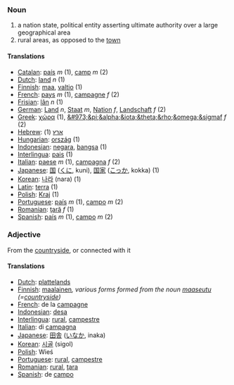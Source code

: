 ===Noun===

#a nation state, political entity asserting ultimate authority over a large geographical area
#rural areas, as opposed to the [[town]]

====Translations====

*[[Catalan]]: [[país]] ''m'' (1), [[camp]] ''m'' (2)
*[[Dutch]]: [[land]] ''n'' (1)
*[[Finnish]]: [[maa]], [[valtio]] (1)
*[[French]]: [[pays]] ''m'' (1), [[campagne]] ''f'' (2)
*[[Frisian]]: [[lân]] ''n'' (1)
*[[German]]: [[Land]] ''n'', [[Staat]] ''m'', [[Nation]] ''f'', [[Landschaft]] ''f'' (2)
*[[Greek]]: [[χώρα]] (1), [[&#973;&pi;&alpha;&iota;&theta;&rho;&omega;&sigmaf]] ''f'' (2)
*[[Hebrew]]: [[ארץ]] (1)
*[[Hungarian]]: [[ország]] (1)
*[[Indonesian]]: [[negara]], [[bangsa]] (1)
*[[Interlingua]]: [[pais]] (1)
*[[Italian]]: [[paese]] ''m'' (1), [[campagna]] ''f'' (2)
*[[Japanese]]: [[国]] ([[くに]], kuni), [[国家]] ([[こっか]], kokka) (1)
*[[Korean]]: [[나라]] (nara) (1)
*[[Latin]]: [[terra]] (1)
*[[Polish]]: [[Kraj]] (1)
*[[Portuguese]]: [[país]] ''m'' (1), [[campo]] ''m'' (2)
*[[Romanian]]: [[ţară]] ''f'' (1)
*[[Spanish]]: [[país]] ''m'' (1), [[campo]] ''m'' (2)

===Adjective===

From the [[countryside]], or connected with it

====Translations====

*[[Dutch]]: [[plattelands]]
*[[Finnish]]: [[maalainen]]'', various forms formed from the noun [[maaseutu]] (=[[countryside]])''
*[[French]]: de la [[campagne]]
*[[Indonesian]]: [[desa]]
*[[Interlingua]]: [[rural]], [[campestre]]
*[[Italian]]: di [[campagna]]
*[[Japanese]]: [[田舎]] ([[いなか]], inaka)
*[[Korean]]: [[시골]] (sigol)
*[[Polish]]: Wieś
*[[Portuguese]]: [[rural]], [[campestre]]
*[[Romanian]]: [[rural]], [[ţara]]
*[[Spanish]]: de [[campo]]